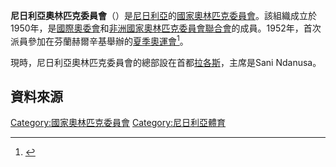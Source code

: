 {{Infobox National Olympic Committee
| title = 尼日利亞奧林匹克委員會
| logo = 
| 國家或地區 = NGR
| 國家或地區編碼 = NGR
| 成立日期 = 1950年
| 加入國際奧委會 = 1951年
| 所屬成員 = [[非洲國家奧林匹克委員會聯合會|非洲國家奧林匹克委員會聯合會]]
| 總部 = 尼日利亞[[拉各斯|拉各斯]]
| 會長 = Sani Ndanusa
| 秘書長 =
| 網頁 = 
}}
'''尼日利亞奧林匹克委員會'''（{{lang|en|Nigeria Olympic Committee}}）是[[尼日利亞|尼日利亞]]的[[國家奧林匹克委員會|國家奧林匹克委員會]]。該組織成立於1950年，是[[國際奧委會|國際奧委會]]和[[非洲國家奧林匹克委員會聯合會|非洲國家奧林匹克委員會聯合會]]的成員。1952年，首次派員參加在芬蘭赫爾辛基舉辦的[[1952年夏季奧林匹克運動會|夏季奧運會]]<ref>{{Cite web |url=http://www.sports-reference.com/olympics/countries/NGR/ |title=Nigeria |access-date=2014-04-28 |archive-url=https://web.archive.org/web/20190323111127/https://www.sports-reference.com/olympics/countries/NGR/ |archive-date=2019-03-23 |dead-url=yes }}</ref>。

現時，尼日利亞奧林匹克委員會的總部設在首都[[拉各斯|拉各斯]]，主席是Sani Ndanusa。

==資料來源==
{{Reflist}}

{{非洲國家奧林匹克委員會聯合會}}
{{Authority control}}

[[Category:國家奧林匹克委員會|Category:國家奧林匹克委員會]]
[[Category:尼日利亞體育|Category:尼日利亞體育]]